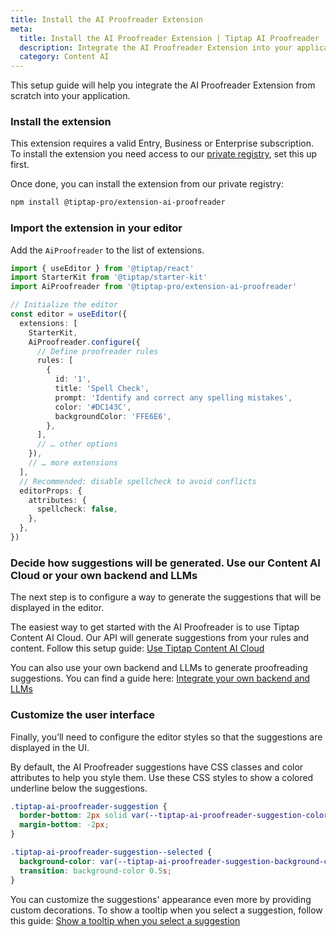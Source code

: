 ```yaml
---
title: Install the AI Proofreader Extension
meta:
  title: Install the AI Proofreader Extension | Tiptap AI Proofreader
  description: Integrate the AI Proofreader Extension into your application with this setup guide.
  category: Content AI
---
```



This setup guide will help you integrate the AI Proofreader Extension from scratch into your application.

### Install the extension

<Callout title="Subscription required" variant="warning">

This extension requires a valid Entry, Business or Enterprise subscription. To install the extension you need access to our [private registry](/guides/pro-extensions), set this up first.

</Callout>

Once done, you can install the extension from our private registry:

```bash
npm install @tiptap-pro/extension-ai-proofreader
```

### Import the extension in your editor

Add the `AiProofreader` to the list of extensions.

```ts
import { useEditor } from '@tiptap/react'
import StarterKit from '@tiptap/starter-kit'
import AiProofreader from '@tiptap-pro/extension-ai-proofreader'

// Initialize the editor
const editor = useEditor({
  extensions: [
    StarterKit,
    AiProofreader.configure({
      // Define proofreader rules
      rules: [
        {
          id: '1',
          title: 'Spell Check',
          prompt: 'Identify and correct any spelling mistakes',
          color: '#DC143C',
          backgroundColor: 'FFE6E6',
        },
      ],
      // … other options
    }),
    // … more extensions
  ],
  // Recommended: disable spellcheck to avoid conflicts
  editorProps: {
    attributes: {
      spellcheck: false,
    },
  },
})
```

### Decide how suggestions will be generated. Use our Content AI Cloud or your own backend and LLMs

The next step is to configure a way to generate the suggestions that will be displayed in the editor.

The easiest way to get started with the AI Proofreader is to use Tiptap Content AI Cloud. Our API will generate suggestions from your rules and content. Follow this setup guide: [Use Tiptap Content AI Cloud](/content-ai/extensions/ai-proofreader/use-with-content-ai-cloud)

You can also use your own backend and LLMs to generate proofreading suggestions. You can find a guide here: [Integrate your own backend and LLMs](/content-ai/extensions/ai-proofreader/integrate-your-own-llms)

### Customize the user interface

Finally, you’ll need to configure the editor styles so that the suggestions are displayed in the UI.

By default, the AI Proofreader suggestions have CSS classes and color attributes to help you style them. Use these CSS styles to show a colored underline below the suggestions.

```css
.tiptap-ai-proofreader-suggestion {
  border-bottom: 2px solid var(--tiptap-ai-proofreader-suggestion-color);
  margin-bottom: -2px;
}

.tiptap-ai-proofreader-suggestion--selected {
  background-color: var(--tiptap-ai-proofreader-suggestion-background-color);
  transition: background-color 0.5s;
}
```

You can customize the suggestions' appearance even more by providing custom decorations. To show a tooltip when you select a suggestion, follow this guide: [Show a tooltip when you select a suggestion](/content-ai/extensions/ai-proofreader/features/display-suggestions-in-the-editor)
